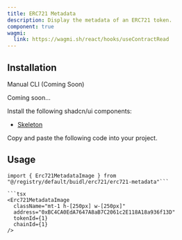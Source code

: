 ```yaml
---
title: ERC721 Metadata
description: Display the metadata of an ERC721 token.
component: true
wagmi:
  link: https://wagmi.sh/react/hooks/useContractRead
---
```


<ComponentPreview
  name="erc721-metadata-demo"
  className="[&_.preview>[data-orientation=vertical]]:sm:max-w-[70%]"
/>

## Installation

<Tabs defaultValue="manual">

<TabsList>
  <TabsTrigger value="manual">Manual</TabsTrigger>
  <TabsTrigger disabled={true} value="cli">
    CLI (Coming Soon)
  </TabsTrigger>
</TabsList>

<TabsContent value="cli">

<Steps>

<Step>Coming soon...</Step>

</Steps>

</TabsContent>

<TabsContent value="manual">

<Steps>

<Step>Install the following shadcn/ui components:</Step>

- [Skeleton](https://ui.shadcn.com/docs/components/skeleton)

<Step>Copy and paste the following code into your project.</Step>

<ComponentSource name="erc721-metadata" />

</Steps>

</TabsContent>

</Tabs>

## Usage

````tsx
import { Erc721MetadataImage } from "@/registry/default/buidl/erc721/erc721-metadata"```

```tsx
<Erc721MetadataImage
  className="mt-1 h-[250px] w-[250px]"
  address="0xBC4CA0EdA7647A8aB7C2061c2E118A18a936f13D"
  tokenId={1}
  chainId={1}
/>
````
